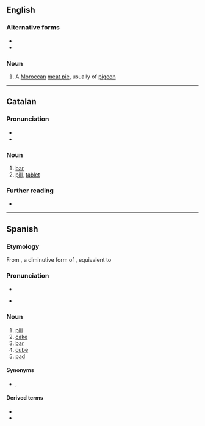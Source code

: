 ==English==

===Alternative forms===
* {{l|en|b'steeya}}
* {{l|en|bisteeya}}

===Noun===
{{en-noun}}

# A [[Moroccan]] [[meat pie]], usually of [[pigeon]]

----

==Catalan==

===Pronunciation===
* {{ca-IPA}}
* {{rhymes|iʎa|lang=ca}}

===Noun===
{{ca-noun|f}}

# [[bar]] {{gloss|of soap, chocolate, etc.}}
# [[pill]], [[tablet]]

===Further reading===
* {{R:IEC2}}

----

==Spanish==

===Etymology===
From {{etyl|la|es}} {{m|la|pastellum||dough, paste}}, a diminutive form of {{m|la|pasta||dough, paste}}, equivalent to {{suffix|es|pasta|illa}}

===Pronunciation===
* {{IPA|/pasˈti.ʎa/|lang=es}}
* {{a|yeísmo}} {{IPA|/pasˈti.ʝa/|lang=es}}

===Noun===
{{es-noun|f}}

# [[pill]]
# [[cake]] {{gloss|block of a dense material}}
# [[bar]] {{gloss|block of soap or chocolate}}
# [[cube]] {{gloss|cube of stock}}
# [[pad]] {{gloss|brake pad}}

====Synonyms====
* {{sense|pill}} {{l|es|píldora}}, {{l|es|tableta}}

====Derived terms====
* {{l|es|a toda pastilla}}
* {{l|es|pastilla anticonceptiva}}